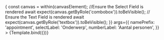 


<Meta title="Private API / Appointments / Appointment Product" component={AppointmentProduct} />

<Canvas>
  <Story
    name="Static"
    decorators={[FormikDecorator]}
    play={async ({canvasElement}) => {
      const canvas = within(canvasElement);
      //Ensure the Select Field is rendered
      await expect(canvas.getByRole('combobox')).toBeVisible();
      // Ensure the Text Field is rendered
      await expect(canvas.getByRole('textbox')).toBeVisible();
    }}
    args={{
      namePrefix: 'appointment',
      selectLabel: 'Onderwerp',
      numberLabel: 'Aantal personen',
    }}
  >
    {Template.bind({})}
  </Story>
</Canvas>
